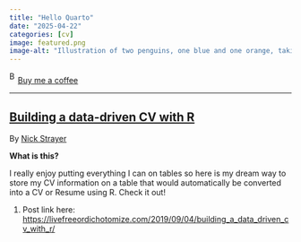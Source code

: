 ```yaml
---
title: "Hello Quarto"
date: "2025-04-22"
categories: [cv]
image: featured.png
image-alt: "Illustration of two penguins, one blue and one orange, taking a selfie with a selfie stick. The moon in the background looks like the Quarto logo."
---
```



<link href="https://fonts.googleapis.com/css?family=Cookie" rel="stylesheet"><a class="bmc-button" target="_blank" href="https://www.buymeacoffee.com/JoscelinRocha">![Buy me a coffee](https://cdn.buymeacoffee.com/buttons/bmc-new-btn-logo.svg){alt="Buy me a coffee" width="15" height="21"}Buy me a coffee</a>

------------------------------------------------------------------------


## [Building a data-driven CV with R](https://livefreeordichotomize.com/2019/09/04/building_a_data_driven_cv_with_r/)

By [Nick Strayer](https://livefreeordichotomize.com/2019/09/04/building_a_data_driven_cv_with_r/)

**What is this?**

I really enjoy putting everything I can on tables so here is my dream way to store my CV information on a table that would automatically be converted into a CV or Resume using R. Check it out!

1.  Post link here: <https://livefreeordichotomize.com/2019/09/04/building_a_data_driven_cv_with_r/>